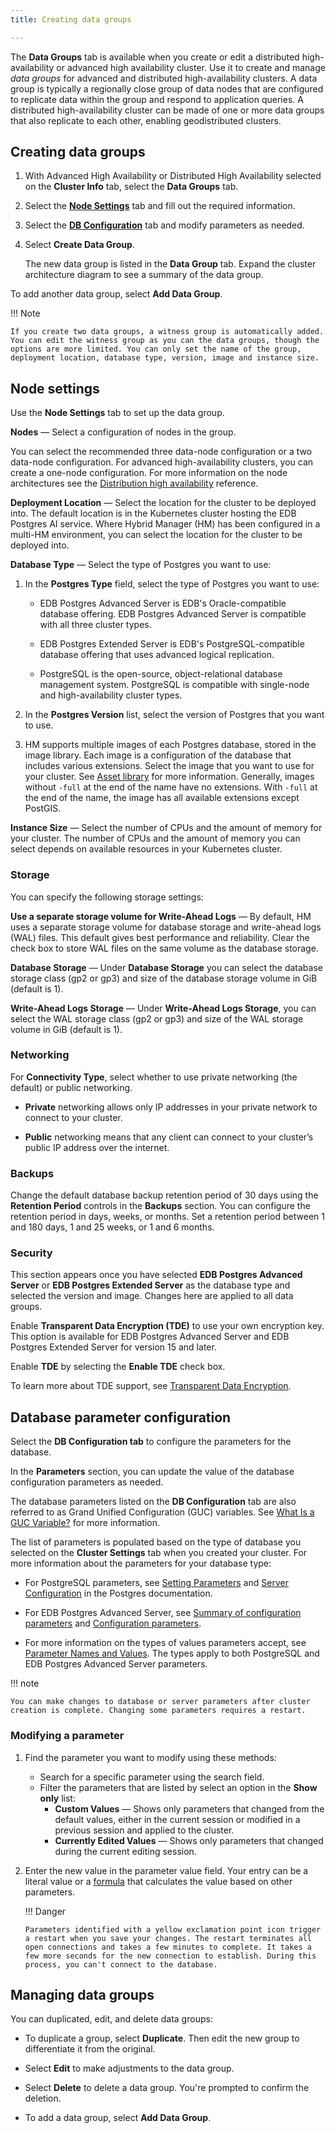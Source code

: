```yaml
---
title: Creating data groups

---
```


The **Data Groups** tab is available when you create or edit a distributed high-availability or advanced high availability cluster. Use it to create and manage *data groups* for advanced and distributed high-availability clusters. A data group is typically a regionally close group of data nodes that are configured to replicate data within the group and respond to application queries. A distributed high-availability cluster can be made of one or more data groups that also replicate to each other, enabling geodistributed clusters.

## Creating data groups

1.  With Advanced High Availability or Distributed High Availability selected on the **Cluster Info** tab, select the **Data Groups** tab.

2.  Select the [**Node Settings**](data-groups.mdx#node-settings) tab and fill out the required information.

3.  Select the [**DB Configuration**](data-groups.mdx#database-parameter-configuration) tab and modify parameters as needed. 

4.  Select **Create Data Group**.

    The new data group is listed in the **Data Group** tab. Expand the cluster architecture diagram to see a summary of the data group. 

To add another data group, select **Add Data Group**. 

!!! Note

    If you create two data groups, a witness group is automatically added. You can edit the witness group as you can the data groups, though the options are more limited. You can only set the name of the group, deployment location, database type, version, image and instance size.

## Node settings

Use the **Node Settings** tab to set up the data group.

**Nodes** — Select a configuration of nodes in the group.

You can select the recommended three data-node configuration or a two data-node configuration. For advanced high-availability clusters, you can create a one-node configuration. For more information on the node architectures see the [Distribution high availability](../../../overview/database_types/distributed_highavailability.mdx) reference.

**Deployment Location** — Select the location for the cluster to be deployed into. The default location is in the Kubernetes cluster hosting the EDB Postgres AI service. Where Hybrid Manager (HM) has been configured in a multi-HM environment, you can select the location for the cluster to be deployed into.

**Database Type** — Select the type of Postgres you want to use:

1.  In the **Postgres Type** field, select the type of Postgres you want to use:

    -   EDB Postgres Advanced Server is EDB's Oracle-compatible database offering. EDB Postgres Advanced Server is compatible with all three cluster types.

    -   EDB Postgres Extended Server is EDB's PostgreSQL-compatible database offering that uses advanced logical replication.

    -   PostgreSQL is the open-source, object-relational database management system. PostgreSQL is compatible with single-node and high-availability cluster types.

2.  In the **Postgres Version** list, select the version of Postgres that you want to use.

3.  HM supports multiple images of each Postgres database, stored in the image library. Each image is a configuration of the database that includes various extensions. Select the image that you want to use for your cluster. See [Asset library](../../image-management/asset-library.mdx) for more information. Generally, images without `-full` at the end of the name have no extensions. With `-full` at the end of the name, the image has all available extensions except PostGIS.

**Instance Size** — Select the number of CPUs and the amount of memory for your cluster. The number of CPUs and the amount of memory you can select depends on available resources in your Kubernetes cluster.

### Storage

You can specify the following storage settings:

**Use a separate storage volume for Write-Ahead Logs** — By default, HM uses a separate storage volume for database storage and write-ahead logs (WAL) files. This default gives best performance and reliability. Clear the check box to store WAL files on the same volume as the database storage.

**Database Storage** — Under **Database Storage** you can select the database storage class (gp2 or gp3) and size of the database storage volume in GiB (default is 1).

**Write-Ahead Logs Storage** — Under **Write-Ahead Logs Storage**, you can select the WAL storage class (gp2 or gp3) and size of the WAL storage volume in GiB (default is 1).

### Networking

For **Connectivity Type**, select whether to use private networking (the default) or public networking.

-   **Private** networking allows only IP addresses in your private network to connect to your cluster. 

-   **Public** networking means that any client can connect to your cluster’s public IP address over the internet.

### Backups

Change the default database backup retention period of 30 days using the
**Retention Period** controls in the **Backups** section. You can configure the
retention period in days, weeks, or months. Set a retention period
between 1 and 180 days, 1 and 25 weeks, or 1 and 6 months.

### Security

This section appears once you have selected **EDB Postgres Advanced Server** or **EDB Postgres Extended Server** as the database type and selected the version and image. Changes here are applied to all data groups.

Enable **Transparent Data Encryption (TDE)** to use your own encryption key. This option is available for EDB Postgres Advanced Server and EDB Postgres Extended Server for version 15 and later.

Enable **TDE** by selecting the **Enable TDE** check box.

To learn more about TDE support, see [Transparent Data Encryption](https://enterprisedb.com/docs/edb-postgres-ai/cloud-service/security/security/#your-own-encryption-key---transparent-data-encryption-tde).

## Database parameter configuration

Select the **DB Configuration tab** to configure the parameters for the database.

In the **Parameters** section, you can update the value of the database configuration parameters as needed.

The database parameters listed on the **DB Configuration** tab are also referred to as Grand Unified Configuration (GUC) variables. See [What Is a GUC Variable?](https://www.enterprisedb.com/blog/what-guc-variable) for more information.

The list of parameters is populated based on the type of database you selected on the **Cluster Settings** tab when you created your cluster. For more information about the parameters for your database type:

-   For PostgreSQL parameters, see [Setting Parameters](https://www.postgresql.org/docs/current/config-setting.html) and [Server Configuration](https://www.postgresql.org/docs/current/runtime-config.html) in the Postgres documentation.

-   For EDB Postgres Advanced Server, see [Summary of configuration parameters](https://enterprisedb.com/docs/epas/latest/reference/database_administrator_reference/02_summary_of_configuration_parameters/) and [Configuration parameters](https://enterprisedb.com/docs/epas/latest/database_administration/01_configuration_parameters/).

-   For more information on the types of values parameters accept, see [Parameter Names and Values](https://www.postgresql.org/docs/current/config-setting.html#CONFIG-SETTING-NAMES-VALUES). The types apply to both PostgreSQL and EDB Postgres Advanced Server parameters.

!!! note

    You can make changes to database or server parameters after cluster creation is complete. Changing some parameters requires a restart.

### Modifying a parameter

1.  Find the parameter you want to modify using these methods:
    -   Search for a specific parameter using the search field. 
    -   Filter the parameters that are listed by select an option in the **Show only** list:
        -   **Custom Values** — Shows only parameters that changed from the default values, either in the current session or modified in a previous session and applied to the cluster.
        -   **Currently Edited Values** — Shows only parameters that changed during the current editing session.

2.  Enter the new value in the parameter value field. Your entry can be a literal value or a [formula](../manage-clusters/formula.mdx) that calculates the value based on other parameters.

    !!! Danger

        Parameters identified with a yellow exclamation point icon trigger a restart when you save your changes. The restart terminates all open connections and takes a few minutes to complete. It takes a few more seconds for the new connection to establish. During this process, you can't connect to the database.

## Managing data groups

You can duplicated, edit, and delete data groups:

-   To duplicate a group, select **Duplicate**. Then edit the new group to differentiate it from the original.

-   Select **Edit** to make adjustments to the data group.

-   Select **Delete** to delete a data group. You're prompted to confirm the deletion.

-   To add a data group, select **Add Data Group**.
